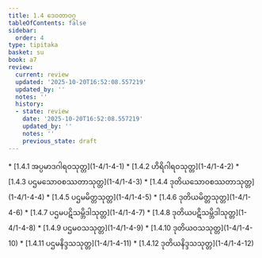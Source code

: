 ```yaml
---
title: 1.4 ဒေဝတာဝဂ္ဂ
tableOfContents: false
sidebar:
  order: 4
type: tipitaka
basket: su
book: a7
review:
  current: review
  updated: '2025-10-20T16:52:08.557219'
  updated_by: ''
  notes: ''
  history:
  - state: review
    date: '2025-10-20T16:52:08.557219'
    updated_by: ''
    notes: ''
    previous_state: draft
---
```



<DynamicBreadcrumb />


<ReviewStatus review={frontmatter.review} showDetails={true} />

<HypothesisAnnotation frontmatter={frontmatter} />



<TableOfContents book="a7" section="1.4">
* [1.4.1 အပ္ပမာဒဂါရဝသုတ္တ](1-4/1-4-1)
* [1.4.2 ဟိရိဂါရဝသုတ္တ](1-4/1-4-2)
* [1.4.3 ပဌမသောဝစဿတာသုတ္တ](1-4/1-4-3)
* [1.4.4 ဒုတိယသောဝစဿတာသုတ္တ](1-4/1-4-4)
* [1.4.5 ပဌမမိတ္တသုတ္တ](1-4/1-4-5)
* [1.4.6 ဒုတိယမိတ္တသုတ္တ](1-4/1-4-6)
* [1.4.7 ပဌမပဋိသမ္ဘိဒါသုတ္တ](1-4/1-4-7)
* [1.4.8 ဒုတိယပဋိသမ္ဘိဒါသုတ္တ](1-4/1-4-8)
* [1.4.9 ပဌမဝသသုတ္တ](1-4/1-4-9)
* [1.4.10 ဒုတိယဝသသုတ္တ](1-4/1-4-10)
* [1.4.11 ပဌမနိဒ္ဒသသုတ္တ](1-4/1-4-11)
* [1.4.12 ဒုတိယနိဒ္ဒသသုတ္တ](1-4/1-4-12)
</TableOfContents>